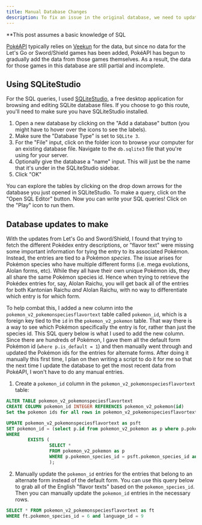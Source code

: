 ```yaml
---
title: Manual Database Changes
description: To fix an issue in the original database, we need to update our own SQLite3 database ourselves
---
```


\*\*This post assumes a basic knowledge of SQL

[PokéAPI](https://github.com/PokeAPI/pokeapi) typically relies on [Veekun](https://github.com/veekun/pokedex) for the data, but since no data for the Let's Go or Sword/Shield games has been added, PokéAPI has begun to gradually add the data from those games themselves. As a result, the data for those games in this database are still partial and incomplete.

## Using SQLiteStudio

For the SQL queries, I used [SQLiteStudio](https://sqlitestudio.pl/), a free desktop application for browsing and editing SQLite database files. If you choose to go this route, you'll need to make sure you have SQLiteStudio installed.

1. Open a new database by clicking on the "Add a database" button (you might have to hover over the icons to see the labels).
2. Make sure the "Database Type" is set to `SQLite 3`.
3. For the "File" input, click on the folder icon to browse your computer for an existing database file. Navigate to the `db.sqlite3` file that you're using for your server.
4. Optionally give the database a "name" input. This will just be the name that it's under in the SQLiteStudio sidebar.
5. Click "OK"

You can explore the tables by clicking on the drop down arrows for the database you just opened in SQLiteStudio. To make a query, click on the "Open SQL Editor" button. Now you can write your SQL queries! Click on the "Play" icon to run them.

## Database updates to make

With the updates from Let's Go and Sword/Shield, I found that trying to fetch the different Pokédex entry descriptions, or "flavor text" were missing some important information for tying the entry to its associated Pokémon. Instead, the entries are tied to a Pokémon _species_. The issue arises for Pokémon species who have multiple different forms (i.e. mega evolutions, Alolan forms, etc). While they all have their own unique Pokémon ids, they all share the same Pokémon species id. Hence when trying to retrieve the Pokédex entries for, say, Alolan Raichu, you will get back all of the entries for both Kantonian Raichu _and_ Alolan Raichu, with no way to differentiate which entry is for which form.

To help combat this, I added a new column into the `pokemon_v2_pokemonspeciesflavortext` table called `pokemon_id`, which is a foreign key tied to the `id` in the `pokemon_v2_pokemon` table. That way there is a way to see which Pokémon specifically the entry is for, rather than just the species id. This SQL query below is what I used to add the new column. Since there are hundreds of Pokémon, I gave them all the default form Pokémon id (`where p.is_default = 1`) and then manually went through and updated the Pokémon ids for the entries for alternate forms. After doing it manually this first time, I plan on then writing a script to do it for me so that the next time I update the database to get the most recent data from PokéAPI, I won't have to do any manual entries.

1. Create a `pokemon_id` column in the `pokemon_v2_pokemonspeciesflavortext` table:

```sql lineNumbers=true
ALTER TABLE pokemon_v2_pokemonspeciesflavortext
CREATE COLUMN pokemon_id INTEGER REFERENCES pokemon_v2_pokemon(id)
Set the pokemon ids for all rows in pokemon_v2_pokemonspeciesflavortext to the default form:

UPDATE pokemon_v2_pokemonspeciesflavortext as psft
SET pokemon_id = (select p.id from pokemon_v2_pokemon as p where p.pokemon_species_id = psft.pokemon_species_id and p.is_default = 1)
WHERE
        EXISTS (
                SELECT *
                FROM pokemon_v2_pokemon as p
                WHERE p.pokemon_species_id = psft.pokemon_species_id and p.is_default = 1
                );
```

2. Manually update the `pokemon_id` entries for the entries that belong to an alternate form instead of the default form. You can use this query below to grab all of the English "flavor texts" based on the `pokemon_species_id`. Then you can manually update the `pokemon_id` entries in the necessary rows.

```sql lineNumbers=true
SELECT * FROM pokemon_v2_pokemonspeciesflavortext as ft
WHERE ft.pokemon_species_id = 6 and language_id = 9
```
